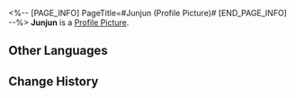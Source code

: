 <%-- [PAGE_INFO]
PageTitle=#Junjun (Profile Picture)#
[END_PAGE_INFO] --%>
{{Item Infobox
|title       = Junjun
|id          = 202003
|image       = Profile Picture Junjun.png{{subst:void|<!--$UPLOAD:<<SpriteOutput/ItemFigures/AvatarHead/IconHead_202003.png>-<Profile Picture Junjun.png>-<Item Icons>>-->}}
|type        = Profile Picture
|invCategory = 
|rarity      = 4
|effect      = 
|description = You know Natasha is more than capable of sewing it more precisely... But you prefer the tattered punk rock look.
|source1     = [[Avatar reward obtained from finishing the mission "Hook's Gift."]]
}}
{{Description|''"Junjun! Junjun! Let me ask you &mdash; who's the baddest of the bad guys down in the Underworld?"''}}
'''Junjun''' is a [[Profile Picture]].

==Other Languages==
{{Other Languages
|en   = Junjun
|zhs  = 菌菌
|zht  = 菌菌
|ja   = キキ
|ko   = 균균
|es   = Jun Jun
|fr   = Nounours
|ru   = Цзюнь-Цзюнь
|th   = Junjun
|vi   = Junjun
|de   = Junjun
|id   = Junjun
|pt   = Junjun
}}

==Change History==
{{Change History|1.0}}
